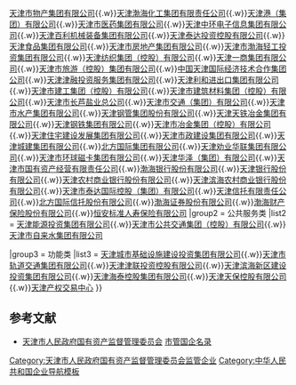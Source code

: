 {{Navbox
|name = 天津市市管国有企业
|title = [[天津市人民政府国有资产监督管理委员会|天津市国资委]]管理的国有企业

|above = [[天津市人民政府国有资产监督管理委员会]]

|group1 = 竞争类
|list1 = <s>[[渤海钢铁集团|渤海钢铁集团有限公司]]</s>{{.w}}[[天津物产集团|天津市物产集团有限公司]]{{.w}}[[渤海化工|天津渤海化工集团有限责任公司]]{{.w}}[[天津港|天津港（集团）有限公司]]{{.w}}[[天津市医药集团有限公司]]{{.w}}[[天津中环电子信息集团有限公司]]{{.w}}[[天津百利机械装备集团有限公司]]{{.w}}[[泰达控股|天津泰达投资控股有限公司]]{{.w}}[[天津食品集团|天津食品集团有限公司]]{{.w}}[[天津市房地产集团有限公司]]{{.w}}[[天津市渤海轻工投资集团有限公司]]{{.w}}[[天津纺织集团（控股）有限公司]]{{.w}}[[天津一商集团有限公司]]{{.w}}[[天津市旅游（控股）集团有限公司]]{{.w}}[[中国天津国际经济技术合作集团公司]]{{.w}}[[天津津融投资服务集团|天津津融投资服务集团有限公司]]{{.w}}[[天津利和进出口集团有限公司]]{{.w}}[[天津市建工集团（控股）有限公司]]{{.w}}[[天津市建筑材料集团（控股）有限公司]]{{.w}}[[天津市长芦盐业总公司]]{{.w}}[[天津市交通（集团）有限公司]]{{.w}}[[天津市水产集团有限公司]]{{.w}}[[天津钢管集团|天津钢管集团股份有限公司]]{{.w}}[[天津天铁冶金集团有限公司]]{{.w}}[[天津钢铁集团有限公司]]{{.w}}[[天津市冶金集团（控股）有限公司]]{{.w}}[[天津住宅建设发展集团有限公司]]{{.w}}[[天津市政建设集团有限公司]]{{.w}}[[天津城建集团有限公司]]{{.w}}[[北方国际集团有限公司]]{{.w}}[[天津劝业华联集团有限公司]]{{.w}}[[天津市环球磁卡集团有限公司]]{{.w}}[[天津华泽（集团）有限公司]]{{.w}}[[天津市国有资产经营有限责任公司]]{{.w}}[[渤海银行|渤海银行股份有限公司]]{{.w}}[[天津银行|天津银行股份有限公司]]{{.w}}[[天津农村商业银行|天津农村商业银行股份有限公司]]{{.w}}[[天津滨海农村商业银行|天津滨海农村商业银行股份有限公司]]{{.w}}[[泰达国际|天津市泰达国际控股（集团）有限公司]]{{.w}}[[天津信托|天津信托有限责任公司]]{{.w}}[[北方国际信托|北方国际信托股份有限公司]]{{.w}}[[渤海证券|渤海证券股份有限公司]]{{.w}}[[渤海财产保险股份有限公司]]{{.w}}[[恒安标准人寿保险有限公司]]
|group2 = 公共服务类
|list2 = [[天津能源投资集团|天津能源投资集团有限公司]]{{.w}}[[天津市公共交通集团|天津市公共交通集团（控股）有限公司]]{{.w}}[[天津市自来水集团有限公司]]

|group3 = 功能类
|list3 = [[天津城市基础设施建设投资集团|天津城市基础设施建设投资集团有限公司]]{{.w}}[[天津轨道交通集团|天津市轨道交通集团有限公司]]{{.w}}[[天津津联投资控股有限公司]]{{.w}}[[天津滨海新区建设投资集团有限公司]]{{.w}}[[天津海泰控股集团|天津海泰控股集团有限公司]]{{.w}}[[天津天保控股有限公司]]{{.w}}[[天津产权交易中心]]
}}[[Category:天津市人民政府国有资产监督管理委员会监管企业]]<noinclude>

== 参考文献 ==
* [[天津市人民政府国有资产监督管理委员会]] [http://www.tjsa.gov.cn/gzfm/sggqml/ 市管国企名录]

[[Category:中华人民共和国企业导航模板]]
</noinclude>